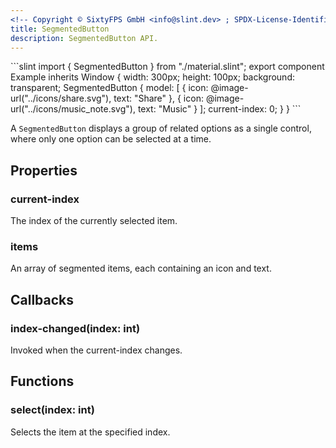 ```yaml
---
<!-- Copyright © SixtyFPS GmbH <info@slint.dev> ; SPDX-License-Identifier: MIT -->
title: SegmentedButton
description: SegmentedButton API.
---
```



<CodeSnippetMD imagePath="/src/assets/generated/segmentedbutton.png" scale="3" imageWidth="300" imageHeight="200" imageAlt="">
```slint
import { SegmentedButton } from "./material.slint";
export component Example inherits Window {
    width: 300px;
    height: 100px;
    background: transparent;
    SegmentedButton {
        model: [
            { icon: @image-url("../icons/share.svg"), text: "Share" },
            { icon: @image-url("../icons/music_note.svg"), text: "Music" }
        ];
        current-index: 0;
    }
}
```
</CodeSnippetMD>

A `SegmentedButton` displays a group of related options as a single control, where only one option can be selected at a time.

## Properties

### current-index
<SlintProperty propName="current-index" typeName="int" propertyVisibility="in-out">
The index of the currently selected item.
</SlintProperty>

### items
<SlintProperty propName="items" typeName="[struct]" structName="SegmentedItem">
An array of segmented items, each containing an icon and text.
</SlintProperty>

## Callbacks

### index-changed(index: int)
Invoked when the current-index changes.

## Functions

### select(index: int)
Selects the item at the specified index.
